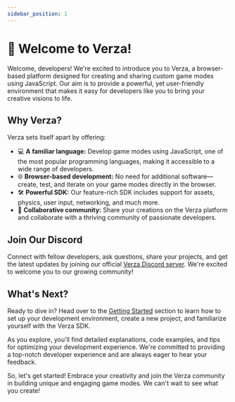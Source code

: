 ```yaml
---
sidebar_position: 1
---
```


# 🧱 Welcome to Verza!

Welcome, developers! We're excited to introduce you to Verza, a browser-based platform designed for creating and sharing custom game modes using JavaScript. Our aim is to provide a powerful, yet user-friendly environment that makes it easy for developers like you to bring your creative visions to life.

## Why Verza?

Verza sets itself apart by offering:

- 💻 **A familiar language:** Develop game modes using JavaScript, one of the most popular programming languages, making it accessible to a wide range of developers.
- 🌐 **Browser-based development:** No need for additional software—create, test, and iterate on your game modes directly in the browser.
- 🛠️ **Powerful SDK:** Our feature-rich SDK includes support for assets, physics, user input, networking, and much more.
- 👥 **Collaborative community:** Share your creations on the Verza platform and collaborate with a thriving community of passionate developers.

## Join Our Discord

Connect with fellow developers, ask questions, share your projects, and get the latest updates by joining our official [Verza Discord server](https://discord.verza.io). We're excited to welcome you to our growing community!

## What's Next?

Ready to dive in? Head over to the [Getting Started](/getting-started) section to learn how to set up your development environment, create a new project, and familiarize yourself with the Verza SDK.

As you explore, you'll find detailed explanations, code examples, and tips for optimizing your development experience. We're committed to providing a top-notch developer experience and are always eager to hear your feedback.

So, let's get started! Embrace your creativity and join the Verza community in building unique and engaging game modes. We can't wait to see what you create!
